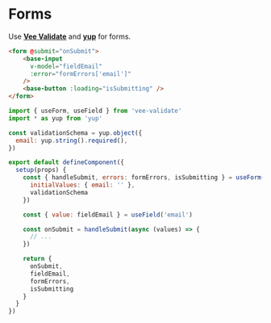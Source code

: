 
<Meta title="Guides/Forms" />

# Forms

Use [**Vee Validate**](vee-validate.logaretm.com/v4/) and [**yup**](https://www.npmjs.com/package/yup) for forms.

```html
<form @submit="onSubmit">
    <base-input
      v-model="fieldEmail"
      :error="formErrors['email']"
    />
    <base-button :loading="isSubmitting" />
</form>
```

```js
import { useForm, useField } from 'vee-validate'
import * as yup from 'yup'

const validationSchema = yup.object({
  email: yup.string().required(),
})

export default defineComponent({
  setup(props) {
    const { handleSubmit, errors: formErrors, isSubmitting } = useForm({
      initialValues: { email: '' },
      validationSchema
    })

    const { value: fieldEmail } = useField('email')

    const onSubmit = handleSubmit(async (values) => {
      // ...
    })

    return {
      onSubmit,
      fieldEmail,
      formErrors,
      isSubmitting
    }
  }
})
```
